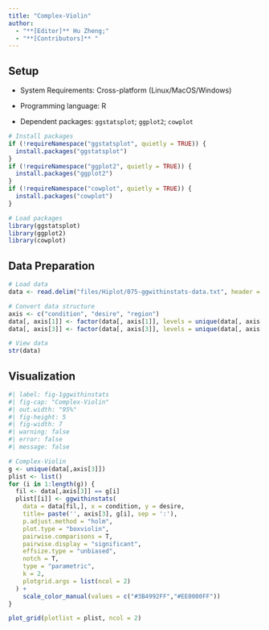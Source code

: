 ```yaml
---
title: "Complex-Violin"
author:
  - "**[Editor]** Hu Zheng;"
  - "**[Contributors]** "
---
```


## Setup

-   System Requirements: Cross-platform (Linux/MacOS/Windows)

-   Programming language: R

-   Dependent packages: `ggstatsplot`; `ggplot2`; `cowplot`

```r
# Install packages
if (!requireNamespace("ggstatsplot", quietly = TRUE)) {
  install.packages("ggstatsplot")
}
if (!requireNamespace("ggplot2", quietly = TRUE)) {
  install.packages("ggplot2")
}
if (!requireNamespace("cowplot", quietly = TRUE)) {
  install.packages("cowplot")
}

# Load packages
library(ggstatsplot)
library(ggplot2)
library(cowplot)
```

## Data Preparation

```r
# Load data
data <- read.delim("files/Hiplot/075-ggwithinstats-data.txt", header = T)

# Convert data structure
axis <- c("condition", "desire", "region")
data[, axis[1]] <- factor(data[, axis[1]], levels = unique(data[, axis[1]]))
data[, axis[3]] <- factor(data[, axis[3]], levels = unique(data[, axis[3]]))

# View data
str(data)
```

## Visualization

```r
#| label: fig-1ggwithinstats
#| fig-cap: "Complex-Violin"
#| out.width: "95%"
#| fig-height: 5
#| fig-width: 7
#| warning: false
#| error: false
#| message: false

# Complex-Violin
g <- unique(data[,axis[3]])
plist <- list()
for (i in 1:length(g)) {
  fil <- data[,axis[3]] == g[i]
  plist[[i]] <- ggwithinstats(
    data = data[fil,], x = condition, y = desire,
    title= paste('', axis[3], g[i], sep = ':'),
    p.adjust.method = "holm",
    plot.type = "boxviolin",
    pairwise.comparisons = T,
    pairwise.display = "significant",
    effsize.type = "unbiased",
    notch = T,
    type = "parametric",
    k = 2,
    plotgrid.args = list(ncol = 2)
  ) +
    scale_color_manual(values = c("#3B4992FF","#EE0000FF"))
}

plot_grid(plotlist = plist, ncol = 2)
```




